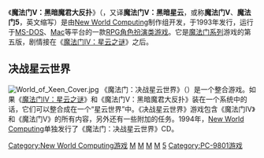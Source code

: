 {{Unreferenced |time=2010-09-13T13:37:30+00:00 }}
{{noteTA
|G1=Games
|G2=Might&Magic
}}
{{Infobox VG
|title = 魔法门V：黑暗魔君大反扑
|image = [[Image:Might_and_Magic_V_Cover.jpg|256px]]
|developer = [[New_World_Computing|New World Computing]]
|publisher = [[New_World_Computing|New World Computing]]
|designer = [[Jon_Van_Caneghem|Jon Van Caneghem]]
|engine = 同[[魔法门III：幻岛历险记|魔法门III：幻岛历险记]]
|released = 1993
|genre = [[電子角色扮演遊戲|角色扮演游戏]]
|modes = [[单人游戏|单人游戏]]
|platforms = [[MS-DOS|MS-DOS]]、[[Mac|Mac]]、[[NEC_PC-9801|NEC PC-9801]]
}}
《'''魔法门V：黑暗魔君大反扑'''》（{{lang-en|Might and Magic V: Darkside of Xeen}}，又译'''魔法门V：黑暗星云'''，或称'''魔法门V'''、'''魔法门5'''，英文缩写'''{{lang|en|MM5}}'''）是由[[New_World_Computing|New World Computing]]制作组开发，于1993年发行，运行于[[MS-DOS|MS-DOS]]、[[Mac|Mac]]等平台的一款[[電子角色扮演遊戲|RPG角色扮演类游戏]]。它是[[魔法门系列|魔法门系列]]游戏的第五版，剧情接在《[[魔法门IV：星云之谜|魔法门IV：星云之谜]]》之后。

==决战星云世界==
[[Image:World_of_Xeen_Cover.jpg|thumb]]
《魔法门：决战星云世界》（{{lang-en|Might and Magic: World of Xeen}}）是一个整合游戏。如果《[[魔法门IV：星云之谜|魔法门IV：星云之谜]]》和《魔法门V：黑暗魔君大反扑》装在一个系统中的话，它们可以整合成在一个“星云世界”中。《决战星云世界》游戏包含《魔法门IV》和《魔法门V》的所有内容，另外还有一些附加的任务。1994年，[[New_World_Computing|New World Computing]]单独发行了《魔法门：决战星云世界》CD。

{{魔法门系列}}

[[Category:New_World_Computing游戏|Category:New World Computing游戏]]
[[Category:電子角色扮演游戏|M]]
[[Category:第一人稱游戏|M]]
[[Category:1993年电子游戏|M]]
[[Category:DOS遊戲|M]]
[[Category:魔法門系列|5]]
[[Category:PC-9801游戏|Category:PC-9801游戏]]